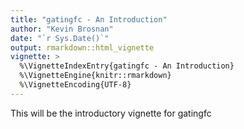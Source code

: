 ```yaml
---
title: "gatingfc - An Introduction"
author: "Kevin Brosnan"
date: "`r Sys.Date()`"
output: rmarkdown::html_vignette
vignette: >
  %\VignetteIndexEntry{gatingfc - An Introduction}
  %\VignetteEngine{knitr::rmarkdown}
  %\VignetteEncoding{UTF-8}
---
```


This will be the introductory vignette for gatingfc

